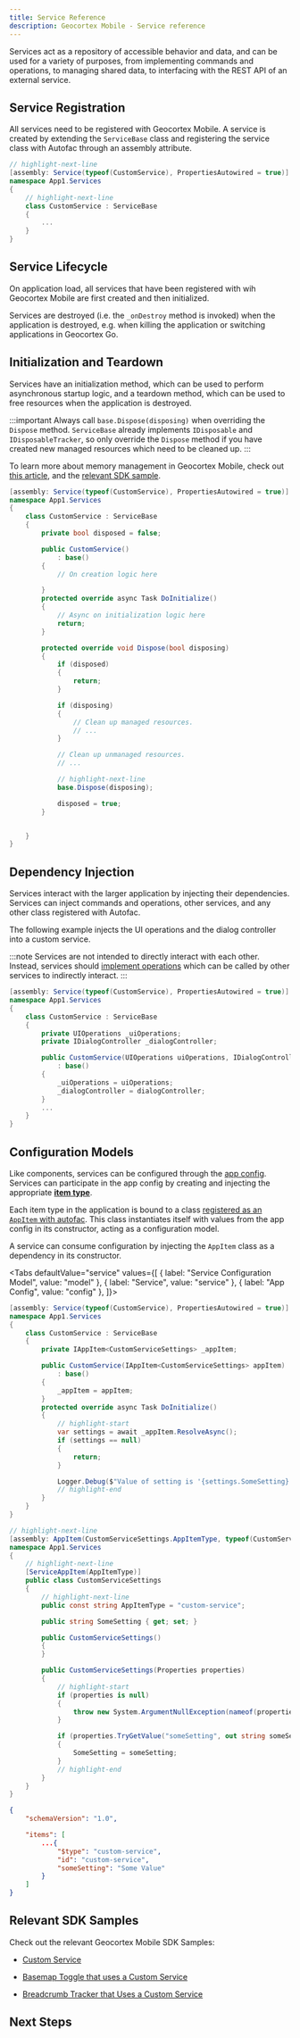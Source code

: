 ```yaml
---
title: Service Reference
description: Geocortex Mobile - Service reference
---
```



Services act as a repository of accessible behavior and data, and can be used for a variety of purposes, from implementing commands and operations, to managing shared data, to interfacing with the REST API of an external service.

## Service Registration

All services need to be registered with Geocortex Mobile. A service is created by extending the `ServiceBase` class and registering the service class with Autofac through an assembly attribute.

<AutofacSnippet />

```cs
// highlight-next-line
[assembly: Service(typeof(CustomService), PropertiesAutowired = true)]
namespace App1.Services
{
    // highlight-next-line
    class CustomService : ServiceBase
    {
        ...
    }
}
```

## Service Lifecycle

On application load, all services that have been registered with wih Geocortex Mobile are first created and then initialized.

Services are destroyed (i.e. the `_onDestroy` method is invoked) when the application is destroyed, e.g. when killing the application or switching applications in Geocortex Go.

## Initialization and Teardown

Services have an initialization method, which can be used to perform asynchronous startup logic, and a teardown method, which can be used to free resources when the application is destroyed.

:::important
Always call `base.Dispose(disposing)` when overriding the `Dispose` method. `ServiceBase` already implements `IDisposable` and `IDisposableTracker`, so only override the `Dispose` method if you have created new managed resources which need to be cleaned up.
:::

To learn more about memory management in Geocortex Mobile, check out [this article](sdk-memory-leaks.mdx), and the [relevant SDK sample](https://github.com/geocortex/vertigis-mobile-samples/tree/master/Geocortex.Mobile.Samples/Geocortex.Mobile.Samples/Samples/Conceptual/Disposal).

```cs
[assembly: Service(typeof(CustomService), PropertiesAutowired = true)]
namespace App1.Services
{
    class CustomService : ServiceBase
    {
        private bool disposed = false;

        public CustomService()
            : base()
        {
            // On creation logic here

        }
        protected override async Task DoInitialize()
        {
            // Async on initialization logic here
            return;
        }

        protected override void Dispose(bool disposing)
        {
            if (disposed)
            {
                return;
            }

            if (disposing)
            {
                // Clean up managed resources.
                // ...
            }

            // Clean up unmanaged resources.
            // ...

            // highlight-next-line
            base.Dispose(disposing);

            disposed = true;
        }


    }
}
```

## Dependency Injection

Services interact with the larger application by injecting their dependencies. Services can inject commands and operations, other services, and any other class registered with Autofac.

The following example injects the UI operations and the dialog controller into a custom service.

:::note
Services are not intended to directly interact with each other. Instead, services should [implement operations](sdk-commands-operations.mdx#implementing-commands-and-operations) which can be called by other services to indirectly interact.
:::

```cs
[assembly: Service(typeof(CustomService), PropertiesAutowired = true)]
namespace App1.Services
{
    class CustomService : ServiceBase
    {
        private UIOperations _uiOperations;
        private IDialogController _dialogController;

        public CustomService(UIOperations uiOperations, IDialogController dialogController)
            : base()
        {
            _uiOperations = uiOperations;
            _dialogController = dialogController;
        }
        ...
    }
}
```

## Configuration Models

Like components, services can be configured through the [app config](configuration-app-config-getting-started.mdx). Services can participate in the app config by creating and injecting the appropriate [**item type**](configuration-app-config-reference.mdx#app-items).

Each item type in the application is bound to a class [registered as an `AppItem` with autofac](sdk-dependency-injection.mdx#appitem). This class instantiates itself with values from the app config in its constructor, acting as a configuration model.

A service can consume configuration by injecting the `AppItem` class as a dependency in its constructor.

<Tabs
  defaultValue="service"
  values={[
    { label: "Service Configuration Model", value: "model" },
    { label: "Service", value: "service" },
    { label: "App Config", value: "config" },
  ]}>
<TabItem value="service">


```cs
[assembly: Service(typeof(CustomService), PropertiesAutowired = true)]
namespace App1.Services
{
    class CustomService : ServiceBase
    {
        private IAppItem<CustomServiceSettings> _appItem;

        public CustomService(IAppItem<CustomServiceSettings> appItem)
            : base()
        {
            _appItem = appItem;
        }
        protected override async Task DoInitialize()
        {
            // highlight-start
            var settings = await _appItem.ResolveAsync();
            if (settings == null)
            {
                return;
            }

            Logger.Debug($"Value of setting is '{settings.SomeSetting}'");
            // highlight-end
        }
    }
}
```

</TabItem>
<TabItem value="model">


```cs
// highlight-next-line
[assembly: AppItem(CustomServiceSettings.AppItemType, typeof(CustomServiceSettings))]
namespace App1.Services
{
    // highlight-next-line
    [ServiceAppItem(AppItemType)]
    public class CustomServiceSettings
    {
        // highlight-next-line
        public const string AppItemType = "custom-service";

        public string SomeSetting { get; set; }

        public CustomServiceSettings()
        {
        }

        public CustomServiceSettings(Properties properties)
        {
            // highlight-start
            if (properties is null)
            {
                throw new System.ArgumentNullException(nameof(properties));
            }

            if (properties.TryGetValue("someSetting", out string someSetting))
            {
                SomeSetting = someSetting;
            }
            // highlight-end
        }
    }
}
```

</TabItem>
<TabItem value="config">


```json
{
    "schemaVersion": "1.0",

    "items": [
        ...{
            "$type": "custom-service",
            "id": "custom-service",
            "someSetting": "Some Value"
        }
    ]
}
```

</TabItem>
</Tabs>


## Relevant SDK Samples

Check out the relevant Geocortex Mobile SDK Samples:

-   [Custom Service](https://github.com/geocortex/vertigis-mobile-samples/tree/master/Geocortex.Mobile.Samples/Geocortex.Mobile.Samples/Samples/Custom/Service)

-   [Basemap Toggle that uses a Custom Service](https://github.com/geocortex/vertigis-mobile-samples/tree/master/Geocortex.Mobile.Samples/Geocortex.Mobile.Samples/Samples/CustomSamples/BasemapToggle)

-   [Breadcrumb Tracker that Uses a Custom Service](https://github.com/geocortex/vertigis-mobile-samples/tree/master/Geocortex.Mobile.Samples/Geocortex.Mobile.Samples/Samples/CustomSamples/BreadCrumbs)

## Next Steps

<UseCaseContainer>
    <UseCaseCard
        title="Learn how to use Commands and Operations with Services"
        description="Learn how to run and implement commands and operations with custom services"
        link={useBaseUrl("docs/mobile/sdk-commands-operations")}
    />
    <UseCaseCard
        title="Learn about Service Interactions"
        description="Learn about how services and components can interact"
        link={useBaseUrl("docs/mobile/sdk-component-service-interactions")}
    />
    <UseCaseCard
        title="Build a Custom Command with a Custom Service"
        description="Follow a step by step guide to building a custom command with a custom service"
        link={useBaseUrl("docs/mobile/tutorial-implement-command-operation")}
    />
    <UseCaseCard
        title="Build a Service that Manages Dynamic Data"
        description="Built a service that manages a dynamic data source and exposes it to components"
        link={useBaseUrl(
            "docs/mobile/tutorial-implement-service-fetch-dynamic-data"
        )}
    />
</UseCaseContainer>
